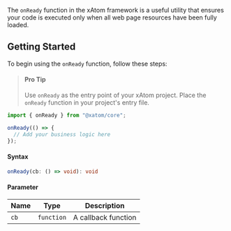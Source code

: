 The `onReady` function in the xAtom framework is a useful utility that ensures your code is executed only when all web page resources have been fully loaded.

## Getting Started

To begin using the `onReady` function, follow these steps:

> #### Pro Tip
>
> Use `onReady` as the entry point of your xAtom project. Place the `onReady` function in your project's entry file.

```typescript title="Example"
import { onReady } from "@xatom/core";

onReady(() => {
  // Add your business logic here
});
```

#### Syntax

```typescript
onReady(cb: () => void): void
```

#### Parameter

| Name | Type       | Description         |
| ---- | ---------- | ------------------- |
| `cb` | `function` | A callback function |
